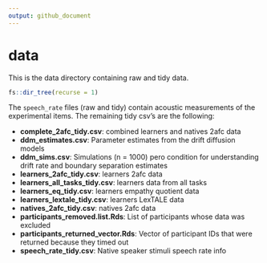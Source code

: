 ```yaml
---
output: github_document
---
```


# data

This is the data directory containing raw and tidy data. 

```r
fs::dir_tree(recurse = 1)
```

The `speech_rate` files (raw and tidy) contain acoustic measurements of the experimental items. 
The remaining tidy csv's are the following: 

- **complete_2afc_tidy.csv**: combined learners and natives 2afc data
- **ddm_estimates.csv**: Parameter estimates from the drift diffusion models
- **ddm_sims.csv**: Simulations (n = 1000) pero condition for understanding drift rate and boundary separation estimates
- **learners_2afc_tidy.csv**: learners 2afc data
- **learners_all_tasks_tidy.csv**: learners data from all tasks
- **learners_eq_tidy.csv**: learners empathy quotient data
- **learners_lextale_tidy.csv**: learners LexTALE data
- **natives_2afc_tidy.csv**: natives 2afc data
- **participants_removed.list.Rds**: List of participants whose data was excluded
- **participants_returned_vector.Rds**: Vector of participant IDs that were returned because they timed out
- **speech_rate_tidy.csv**: Native speaker stimuli speech rate info
